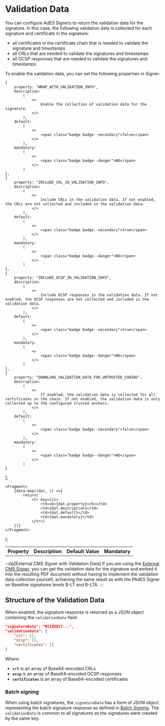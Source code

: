
# Validation Data

You can configure AdES Signers to return the validation data for the signature. In this case, the following validation data is collected for each signature and certificate in the signature:
- all certificates in the certificate chain that is needed to validate the signature and timestamps
- all CRLs that are needed to validate the signatures and timestamps
- all OCSP responses that are needed to validate the signatures and timestamps

To enable the validation data, you can set the following properties in Signer:

    {
        property: "WRAP_WITH_VALIDATION_INFO",
        description:
            (
                <>
                    Enable the collection of validation data for the signature.
                </>
            ),
        default:
            (
                <>
                    <span class="badge badge--secondary">false</span>
                </>
            ),
        mandatory:
            (
                <>
                    <span class="badge badge--danger">NO</span>
                </>
            )
    },
    {
        property: "INCLUDE_CRL_IN_VALIDATION_INFO",
        description:
            (
                <>
                    Include CRLs in the validation data. If not enabled, the CRLs are not collected and included in the validation data.
                </>
            ),
        default:
            (
                <>
                    <span class="badge badge--secondary">true</span>
                </>
            ),
        mandatory:
            (
                <>
                    <span class="badge badge--danger">NO</span>
                </>
            )
    },
    {
        property: "INCLUDE_OCSP_IN_VALIDATION_INFO",
        description:
            (
                <>
                    Include OCSP responses in the validation data. If not enabled, the OCSP responses are not collected and included in the validation data.
                </>
            ),
        default:
            (
                <>
                    <span class="badge badge--secondary">true</span>
                </>
            ),
        mandatory:
            (
                <>
                    <span class="badge badge--danger">NO</span>
                </>
            )
    },
    {
        property: "DOWNLOAD_VALIDATION_DATA_FOR_UNTRUSTED_CHAINS",
        description:
            (
                <>
                    If enabled, the validation data is collected for all certificates in the chain. If not enabled, the validation data is only collected up to the configured trusted anchors.
                </>
            ),
        default:
            (
                <>
                    <span class="badge badge--secondary">false</span>
                </>
            ),
        mandatory:
            (
                <>
                    <span class="badge badge--danger">NO</span>
                </>
            )
    }
];

    <Fragment>
        {data.map((dat, i) =>{
            return(
                <tr key={i}>
                    <td><b>{dat.property}</b></td>
                    <td>{dat.description}</td>
                    <td>{dat.default}</td>
                    <td>{dat.mandatory}</td>
                </tr>)
        })}
    </Fragment>
);

<table>
    <th>Property</th>
    <th>Description</th>
    <th>Default Value</th>
    <th>Mandatory</th>
    <tbody>
    <GenTable data={data}/>
    </tbody>
</table>

:::tip[External CMS Signer with Validation Data]
If you are using the [External CMS Signer](./pades-signer/external-cms), you can get the validation data for the signature and embed it into the resulting PDF document without having to implement the validation data collection yourself, achieving the same result as with the PAdES Signer on Baseline signatures levels B-LT and B-LTA.
:::

## Structure of the Validation Data

When enabled, the signature response is returned as a JSON object containing the `validationData` field:

```json
"signatureData": "MIIdSQYJ...",
"validationData": {
    "crl": [],
    "ocsp": [],
    "certificates": []
}
```

Where:
- **`crl`** is an array of Base64-encoded CRLs
- **`ocsp`** is an array of Base64-encoded OCSP responses
- **`certificates`** is an array of Base64-encoded certificates

### Batch signing

When using batch signatures, the `signatureData` has a form of JSON object representing the batch signature response as defined in [Batch Signing](./batch-signing). The `validationData` is common to all signatures as the signatures were created by the same key.
